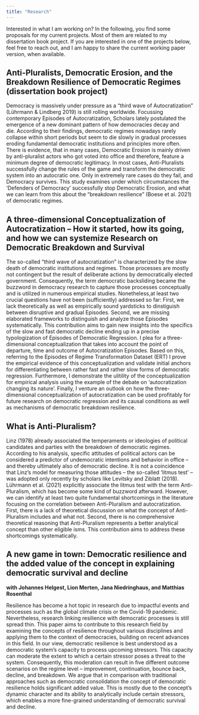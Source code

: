 ```yaml
---
title: "Research"
---
```


Interested in what I am working on? In the following, you find some proposals for my current projects. Most of them are related to my dissertation book project. If you are interested in one of the projects below, feel free to reach out, and I am happy to share the current working paper version, when available.

## Anti-Pluralists, Democratic Erosion, and the Breakdown Resilience of Democratic Regimes (dissertation book project)

Democracy is massively under pressure as a "third wave of Autocratization" (Lührmann & Lindberg 2019) is still rolling worldwide. Focussing contemporary Episodes of Autocratization, Scholars lately postulated the emergence of a new dominant pattern of how democracies decay and die. According to their findings, democratic regimes nowadays rarely collapse within short periods but seem to die slowly in gradual processes eroding fundamental democratic institutions and principles more often. There is evidence, that in many cases, Democratic Erosion is mainly driven by anti-pluralist actors who got voted into office and therefore, feature a minimum degree of democratic legitimacy. In most cases, Anti-Pluralists successfully change the rules of the game and transform the democratic system into an autocratic one. Only in extremely rare cases do they fail, and Democracy survives. This study examines under which circumstances the 'Defenders of Democracy' successfully stop Democratic Erosion, and what we can learn from this about the "breakdown resilience" (Boese et al. 2021) of democratic regimes.

## A three-dimensional Conceptualization of Autocratization -- How it started, how its going, and how we can systemize Research on Democratic Breakdown and Survival

The so-called "third wave of autocratization" is characterized by the slow death of democratic institutions and regimes. Those processes are mostly not contingent but the result of deliberate actions by democratically elected government. Consequently, the term democratic backsliding became the buzzword in democracy research to capture those processes conceptually and is utilized in numerous empirical studies. Nonetheless,at least two crucial questions have not been (sufficiently) addressed so far: First, we lack theoretically as well as empirically sound yardsticks to dinstiguish between disruptive and gradual Episodes. Second, we are missing elaborated frameworks to distinguish and analyze those Episodes systematically. This contribution aims to gain new insights into the specifics of the slow and fast democratic decline ending up in a precise typologization of Episodes of Democratic Regression. I plea for a three-dimensional conceptualization that takes into account the point of departure, time and outcome of Autocratization Episodes. Based on this, referring to the Episodes of Regime Transformation Dataset (ERT) I prove the empirical evidence of this conceptualization and validate initial anchors for differentiating between rather fast and rather slow forms of democratic regression. Furthermore, I demonstrate the ulitility of the conceptualization for empirical analysis using the example of the debate on 'autocratization changing its nature'. Finally, I venture an outlook on how the three-dimensional conceptualization of autocratization can be used profitably for future research on democratic regression and its causal conditions as well as mechanisms of democratic breakdown resilience.

## What is Anti-Pluralism?

Linz (1978) already associated the temperaments or ideologies of political candidates and parties with the breakdown of democratic regimes. According to his analysis, specific attitudes of political actors can be considered a predictor of undemocratic intentions and behavior in office -- and thereby ultimately also of democratic decline. It is not a coincidence that Linz's model for measuring those attitudes -- the so-called 'litmus test' -- was adopted only recently by scholars like Levitsky and Ziblatt (2018). Lührmann et al. (2021) explicitly associate the litmus test with the term Anti-Pluralism, which has become some kind of buzzword afterward. However, we can identify at least two quite fundamental shortcomings in the literature focusing on the correlation between Anti-Pluralism and autocratization. First, there is a lack of theoretical discussion on what the concept of Anti-Pluralism includes and what not. Second, there is no comprehensive theoretical reasoning that Anti-Pluralism represents a better analytical concept than other eligible isms. This contribution aims to address these shortcomings systematically.

## A new game in town: Democratic resilience and the added value of the concept in explaining democratic survival and decline

**with Johannes Helgest, Lion Merten, Jana Niedringhaus, and Matthias Rosenthal**

Resilience has become a hot topic in research due to impactful events and processes such as the global climate crisis or the Covid-19 pandemic. Nevertheless, research linking resilience with democratic processes is still spread thin. This paper aims to contribute to this research field by examining the concepts of resilience throughout various disciplines and applying them to the context of democracies, building on recent advances in this field. In our view, democratic resilience is best understood as a democratic system's capacity to process upcoming stressors. This capacity can moderate the extent to which a certain stressor poses a threat to the system. Consequently, this moderation can result in five different outcome scenarios on the regime level -- improvement, continuation, bounce back, decline, and breakdown. We argue that in comparison with traditional approaches such as democratic consolidation the concept of democratic resilience holds significant added value. This is mostly due to the concept's dynamic character and its ability to analytically include certain stressors, which enables a more fine-grained understanding of democratic survival and decline.

## 
